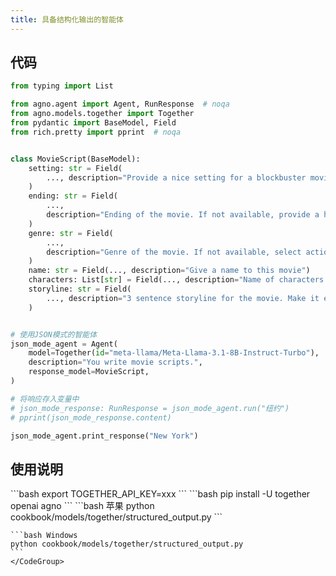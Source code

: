 ```yaml
---
title: 具备结构化输出的智能体
---
```

## 代码

```python cookbook/models/together/structured_output.py
from typing import List

from agno.agent import Agent, RunResponse  # noqa
from agno.models.together import Together
from pydantic import BaseModel, Field
from rich.pretty import pprint  # noqa


class MovieScript(BaseModel):
    setting: str = Field(
        ..., description="Provide a nice setting for a blockbuster movie."
    )
    ending: str = Field(
        ...,
        description="Ending of the movie. If not available, provide a happy ending.",
    )
    genre: str = Field(
        ...,
        description="Genre of the movie. If not available, select action, thriller or romantic comedy.",
    )
    name: str = Field(..., description="Give a name to this movie")
    characters: List[str] = Field(..., description="Name of characters for this movie.")
    storyline: str = Field(
        ..., description="3 sentence storyline for the movie. Make it exciting!"
    )


# 使用JSON模式的智能体
json_mode_agent = Agent(
    model=Together(id="meta-llama/Meta-Llama-3.1-8B-Instruct-Turbo"),
    description="You write movie scripts.",
    response_model=MovieScript,
)

# 将响应存入变量中
# json_mode_response: RunResponse = json_mode_agent.run("纽约")
# pprint(json_mode_response.content)

json_mode_agent.print_response("New York")
```

## 使用说明

<Steps>
  <Snippet file="create-venv-step.mdx" />

  <Step title="设置您的API密钥">
    ```bash
    export TOGETHER_API_KEY=xxx
    ```
  </Step>

  <Step title="安装库">
    ```bash
    pip install -U together openai agno
    ```
  </Step>

  <Step title="运行智能体">
    <CodeGroup>
    ```bash 苹果
    python cookbook/models/together/structured_output.py
    ```

    ```bash Windows
    python cookbook/models/together/structured_output.py
    ```
    </CodeGroup>
  </Step>
</Steps>